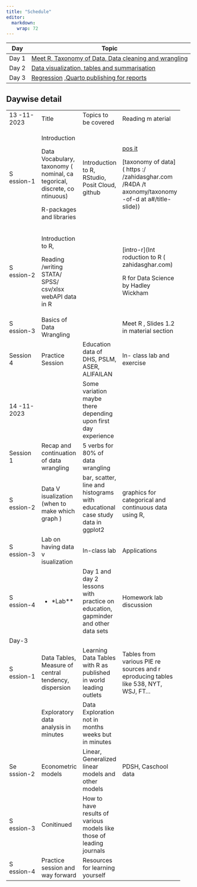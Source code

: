 ---
title: "Schedule"
editor: 
  markdown: 
    wrap: 72
---

| Day   | Topic                                                     |
|-------|-----------------------------------------------------------|
| Day 1 | [Meet R, Taxonomy of Data, Data cleaning and wrangling]() |
| Day 2 | [Data visualization, tables and summarisation]()          |
| Day 3 | [Regression]() ,[Quarto publishing for reports]()         |

## Daywise detail

+---------------+---------------+---------------+------------------+
| 13 -11-2023   | Title         | Topics to be  | Reading m        |
|               |               | covered       | aterial          |
+---------------+---------------+---------------+------------------+
| S ession-1    | Introduction  | Introduction  | [pos             |
|               |               | to R,         | it](posit.cloud) |
|               | Data          | RStudio,      |                  |
|               | Vocabulary,   | Posit Cloud,  | \[taxonomy of    |
|               | taxonomy (    | github        | data\]( https    |
|               | nominal, ca   |               | :/               |
|               | tegorical,    |               | /zahidasghar.com |
|               | discrete, co  |               | /R4DA            |
|               | ntinuous)     |               | /t               |
|               |               |               | axonomy/taxonomy |
|               | R-packages    |               | -of-d            |
|               | and libraries |               | at               |
|               |               |               | a#/title-slide)) |
+---------------+---------------+---------------+------------------+
| S ession-2    | Introduction  |               | [intro-r](Int    |
|               | to R,         |               | roduction to R ( |
|               |               |               | zahidasghar.com) |
|               | Reading       |               |                  |
|               | /writing      |               | R for Data       |
|               | STATA/ SPSS/  |               | Science by       |
|               | csv/xlsx      |               | Hadley Wickham   |
|               | webAPI data   |               |                  |
|               | in R          |               |                  |
+---------------+---------------+---------------+------------------+
| S ession-3    | Basics of     |               | Meet R , Slides  |
|               | Data          |               | 1.2 in material  |
|               | Wrangling     |               | section          |
+---------------+---------------+---------------+------------------+
| Session 4     | Practice      | Education     | In- class lab    |
|               | Session       | data of DHS,  | and exercise     |
|               |               | PSLM, ASER,   |                  |
|               |               | ALIFAILAN     |                  |
+---------------+---------------+---------------+------------------+
| 14 -11-2023   |               | Some          |                  |
|               |               | variation     |                  |
|               |               | maybe there   |                  |
|               |               | depending     |                  |
|               |               | upon first    |                  |
|               |               | day           |                  |
|               |               | experience    |                  |
+---------------+---------------+---------------+------------------+
| Session 1     | Recap and     | 5 verbs for   |                  |
|               | continuation  | 80% of data   |                  |
|               | of data       | wrangling     |                  |
|               | wrangling     |               |                  |
+---------------+---------------+---------------+------------------+
| S ession-2    | Data V        | bar, scatter, | graphics for     |
|               | isualization  | line and      | categorical and  |
|               | (when to make | histograms    | continuous data  |
|               | which graph ) | with          | using R,         |
|               |               | educational   |                  |
|               |               | case study    |                  |
|               |               | data in       |                  |
|               |               | ggplot2       |                  |
+---------------+---------------+---------------+------------------+
| S ession-3    | Lab on having | In-class lab  | Applications     |
|               | data v        |               |                  |
|               | isualization  |               |                  |
+---------------+---------------+---------------+------------------+
| S ession-4    | -   \*Lab\*\* | Day 1 and day | Homework lab     |
|               |               | 2 lessons     | discussion       |
|               |               | with practice |                  |
|               |               | on education, |                  |
|               |               | gapminder and |                  |
|               |               | other data    |                  |
|               |               | sets          |                  |
+---------------+---------------+---------------+------------------+
| Day-3         |               |               |                  |
+---------------+---------------+---------------+------------------+
| S ession-1    | Data Tables,  | Learning Data | Tables from      |
|               | Measure of    | Tables with R | various PIE re   |
|               | central       | as published  | sources and r    |
|               | tendency,     | in world      | eproducing       |
|               | dispersion    | leading       | tables like 538, |
|               |               | outlets       | NYT, WSJ, FT...  |
+---------------+---------------+---------------+------------------+
|               | Exploratory   | Data          |                  |
|               | data analysis | Exploration   |                  |
|               | in minutes    | not in months |                  |
|               |               | weeks but in  |                  |
|               |               | minutes       |                  |
+---------------+---------------+---------------+------------------+
| Se sssion-2   | Econometric   | Linear,       | PDSH, Caschool   |
|               | models        | Generalized   | data             |
|               |               | linear models |                  |
|               |               | and other     |                  |
|               |               | models        |                  |
+---------------+---------------+---------------+------------------+
| S ession-3    | Conitinued    | How to have   |                  |
|               |               | results of    |                  |
|               |               | various       |                  |
|               |               | models like   |                  |
|               |               | those of      |                  |
|               |               | leading       |                  |
|               |               | journals      |                  |
+---------------+---------------+---------------+------------------+
| S ession-4    | Practice      | Resources for |                  |
|               | session and   | learning      |                  |
|               | way forward   | yourself      |                  |
+---------------+---------------+---------------+------------------+
